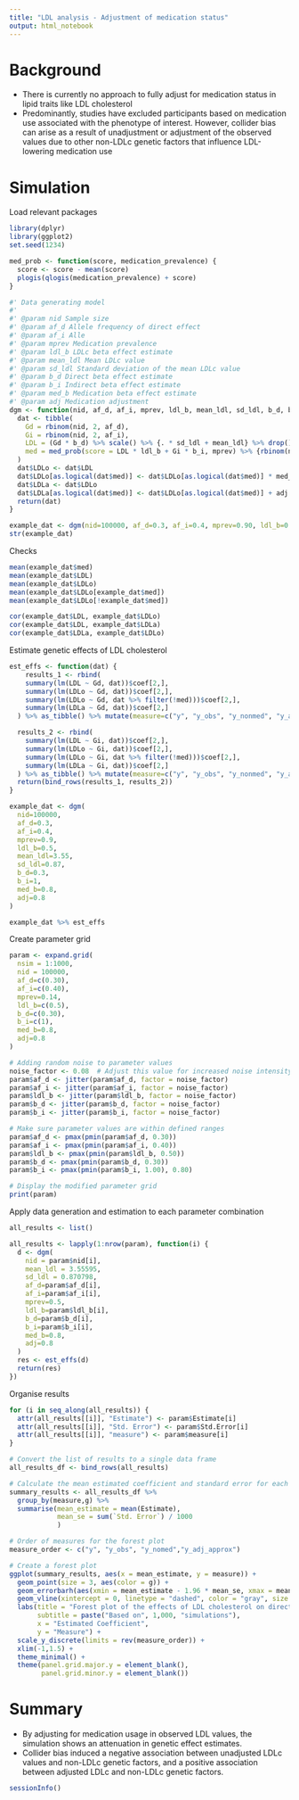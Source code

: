 ```yaml
---
title: "LDL analysis - Adjustment of medication status"
output: html_notebook
---
```


# Background 
- There is currently no approach to fully adjust for medication status in lipid traits like LDL cholesterol 
- Predominantly, studies have excluded participants based on medication use associated with the phenotype of interest. However, collider bias can arise as a result of unadjustment or adjustment of the observed values due to other non-LDLc genetic factors that influence LDL-lowering medication use

# Simulation 
Load relevant packages 
```r
library(dplyr)
library(ggplot2)
set.seed(1234)
```

```r
med_prob <- function(score, medication_prevalence) {
  score <- score - mean(score)
  plogis(qlogis(medication_prevalence) + score)
}
```

```r
#' Data generating model
#' 
#' @param nid Sample size
#' @param af_d Allele frequency of direct effect
#' @param af_i Alle
#' @param mprev Medication prevalence 
#' @param ldl_b LDLc beta effect estimate
#' @param mean_ldl Mean LDLc value
#' @param sd_ldl Standard deviation of the mean LDLc value
#' @param b_d Direct beta effect estimate
#' @param b_i Indirect beta effect estimate
#' @param med_b Medication beta effect estimate 
#' @param adj Medication adjustment 
dgm <- function(nid, af_d, af_i, mprev, ldl_b, mean_ldl, sd_ldl, b_d, b_i, med_b, adj) {
  dat <- tibble(
    Gd = rbinom(nid, 2, af_d),
    Gi = rbinom(nid, 2, af_i),
    LDL = (Gd * b_d) %>% scale() %>% {. * sd_ldl + mean_ldl} %>% drop(),
    med = med_prob(score = LDL * ldl_b + Gi * b_i, mprev) %>% {rbinom(nid, 1, .)}
  )
  dat$LDLo <- dat$LDL
  dat$LDLo[as.logical(dat$med)] <- dat$LDLo[as.logical(dat$med)] * med_b
  dat$LDLa <- dat$LDLo
  dat$LDLa[as.logical(dat$med)] <- dat$LDLo[as.logical(dat$med)] + adj
  return(dat)
}

example_dat <- dgm(nid=100000, af_d=0.3, af_i=0.4, mprev=0.90, ldl_b=0.5, mean_ldl=3.55, sd_ldl=0.87, b_d=0.3, b_i=1, med_b=0.8, adj=0.8)
str(example_dat)
```

Checks
```r
mean(example_dat$med)
mean(example_dat$LDL)
mean(example_dat$LDLo)
mean(example_dat$LDLo[example_dat$med])
mean(example_dat$LDLo[!example_dat$med])
```

```r
cor(example_dat$LDL, example_dat$LDLo)
cor(example_dat$LDL, example_dat$LDLa)
cor(example_dat$LDLa, example_dat$LDLo)
```


Estimate genetic effects of LDL cholesterol
```r
est_effs <- function(dat) {
    results_1 <- rbind(
    summary(lm(LDL ~ Gd, dat))$coef[2,],
    summary(lm(LDLo ~ Gd, dat))$coef[2,],
    summary(lm(LDLo ~ Gd, dat %>% filter(!med)))$coef[2,],
    summary(lm(LDLa ~ Gd, dat))$coef[2,]
  ) %>% as_tibble() %>% mutate(measure=c("y", "y_obs", "y_nonmed", "y_adj_approx"), g="direct")

  results_2 <- rbind(
    summary(lm(LDL ~ Gi, dat))$coef[2,],
    summary(lm(LDLo ~ Gi, dat))$coef[2,],
    summary(lm(LDLo ~ Gi, dat %>% filter(!med)))$coef[2,],
    summary(lm(LDLa ~ Gi, dat))$coef[2,]
  ) %>% as_tibble() %>% mutate(measure=c("y", "y_obs", "y_nonmed", "y_adj_approx"), g="indirect")
  return(bind_rows(results_1, results_2))
}

example_dat <- dgm(
  nid=100000, 
  af_d=0.3, 
  af_i=0.4, 
  mprev=0.9, 
  ldl_b=0.5, 
  mean_ldl=3.55, 
  sd_ldl=0.87, 
  b_d=0.3, 
  b_i=1, 
  med_b=0.8, 
  adj=0.8
)

example_dat %>% est_effs
```

Create parameter grid 
```r
param <- expand.grid(
  nsim = 1:1000,
  nid = 100000,
  af_d=c(0.30), 
  af_i=c(0.40), 
  mprev=0.14, 
  ldl_b=c(0.5),
  b_d=c(0.30), 
  b_i=c(1), 
  med_b=0.8, 
  adj=0.8
)

# Adding random noise to parameter values
noise_factor <- 0.08  # Adjust this value for increased noise intensity
param$af_d <- jitter(param$af_d, factor = noise_factor)
param$af_i <- jitter(param$af_i, factor = noise_factor)
param$ldl_b <- jitter(param$ldl_b, factor = noise_factor)
param$b_d <- jitter(param$b_d, factor = noise_factor)
param$b_i <- jitter(param$b_i, factor = noise_factor)

# Make sure parameter values are within defined ranges
param$af_d <- pmax(pmin(param$af_d, 0.30))
param$af_i <- pmax(pmin(param$af_i, 0.40))
param$ldl_b <- pmax(pmin(param$ldl_b, 0.50))
param$b_d <- pmax(pmin(param$b_d, 0.30))
param$b_i <- pmax(pmin(param$b_i, 1.00), 0.80)

# Display the modified parameter grid
print(param)
```

Apply data generation and estimation to each parameter combination
```r
all_results <- list()

all_results <- lapply(1:nrow(param), function(i) {
  d <- dgm(
    nid = param$nid[i],
    mean_ldl = 3.55595,
    sd_ldl = 0.870798,
    af_d=param$af_d[i], 
    af_i=param$af_i[i], 
    mprev=0.5, 
    ldl_b=param$ldl_b[i],
    b_d=param$b_d[i], 
    b_i=param$b_i[i], 
    med_b=0.8, 
    adj=0.8
  )
  res <- est_effs(d)
  return(res)
})

```

Organise results
```r
for (i in seq_along(all_results)) {
  attr(all_results[[i]], "Estimate") <- param$Estimate[i]
  attr(all_results[[i]], "Std. Error") <- param$Std.Error[i]
  attr(all_results[[i]], "measure") <- param$measure[i]
}

# Convert the list of results to a single data frame
all_results_df <- bind_rows(all_results)

# Calculate the mean estimated coefficient and standard error for each measure
summary_results <- all_results_df %>%
  group_by(measure,g) %>%
  summarise(mean_estimate = mean(Estimate),
            mean_se = sum(`Std. Error`) / 1000
            )

# Order of measures for the forest plot
measure_order <- c("y", "y_obs", "y_nomed","y_adj_approx")

# Create a forest plot
ggplot(summary_results, aes(x = mean_estimate, y = measure)) +
  geom_point(size = 3, aes(color = g)) +
  geom_errorbarh(aes(xmin = mean_estimate - 1.96 * mean_se, xmax = mean_estimate + 1.96 * mean_se), height = 0.2) +
  geom_vline(xintercept = 0, linetype = "dashed", color = "gray", size = 1) +
  labs(title = "Forest plot of the effects of LDL cholesterol on direct and indirect LDL cholesterol genetic factors",
       subtitle = paste("Based on", 1,000, "simulations"),
       x = "Estimated Coefficient",
       y = "Measure") +
  scale_y_discrete(limits = rev(measure_order)) +
  xlim(-1,1.5) +
  theme_minimal() +
  theme(panel.grid.major.y = element_blank(),
        panel.grid.minor.y = element_blank())

```
# Summary
- By adjusting for medication usage in observed LDL values, the simulation shows an attenuation in genetic effect estimates. 
- Collider bias induced a negative association between unadjusted LDLc values and non-LDLc genetic factors, and a positive association between adjusted LDLc and non-LDLc genetic factors. 

```r
sessionInfo()
```
